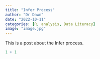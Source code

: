 ```yaml
---
title: "Infer Process"
author: "Dr Dawn"
date: "2022-10-11"
categories: [R, analysis, Data Literacy]
image: "image.jpg"
---
```


This is a post about the Infer process.

```r
1 + 1
```
